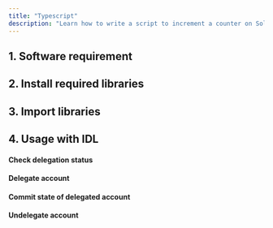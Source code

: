 ```yaml
---
title: "Typescript"
description: "Learn how to write a script to increment a counter on Solana"
---
```


## 1. Software requirement

## 2. Install required libraries

## 3. Import libraries

## 4. Usage with IDL

#### Check delegation status

#### Delegate account

#### Commit state of delegated account

#### Undelegate account
